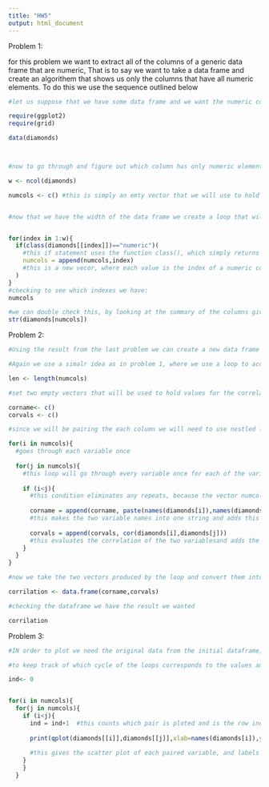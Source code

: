 ```yaml
---
title: "HW5"
output: html_document
---
```




Problem 1:

for this problem we want to extract all of the columns of a generic data frame that are numeric, That is to say we want to take a data frame and create an algorithem that shows us only the columns that have all numeric elements.  To do this we use the sequence outlined below 

```r
#let us suppose that we have some data frame and we want the numeric columns.  To work through this problem, let's use the diamonds data frame, but it is important to note that this data frame can be replaced by any other data frame

require(ggplot2)
require(grid)

data(diamonds)



#now to go through and figure out which column has only numeric elements, we will use a loop to test each column index.  To keep this process generic, we use the function ncol() to find the number of columns in the frame:

w <- ncol(diamonds)

numcols <- c() #this is simply an emty vector that we will use to hold the index values of the numeric columns


#now that we have the width of the data frame we create a loop that will test if each column is numeric.  


for(index in 1:w){
  if(class(diamonds[[index]])=="numeric")(
    #this if statement uses the function class(), which simply returns the class name of an object, we test if the name given is the class type we want with a Boolean equivilance.
    numcols = append(numcols,index)
    #this is a new vecor, where each value is the index of a numeric column, so we can use this to show which columns these are
  )
}
#checking to see which indexes we have:
numcols

#we can double check this, by looking at the summary of the columns given, and we can see that each is numeric so our process works
str(diamonds[numcols])


```


Problem 2:

```r
#Using the result from the last problem we can create a new data frame with the left column the string of the two variable names and right the correlation of the two variables.

#Again we use a simalr idea as in problem 1, where we use a loop to access the columns, so we need the length of the index vector created in problem 1, as this contains all the columns we want to use, so we will need to go through each of those columns, not each column of the original dataframe.

len <- length(numcols)

#set two empty vectors that will be used to hold values for the correlation and the concated name of the variables

corname<- c()
corvals <- c()

#since we will be pairing the each column we will need to use nestled loops, the first going through the each variable, the second pairing it with the other variables. 

for(i in numcols){
  #goes through each variable once
  
  for(j in numcols){
    #this loop will go through every variable once for each of the variable in the other loop, i.e. going through every pair with the variable i
    
    if (i<j){
      #this condition eliminates any repeats, because the vector numcols is in ascending order, so if j <= i then the pair i-j has already been examined when j was called in the first loop.
      
      corname = append(corname, paste(names(diamonds[i]),names(diamonds[j]),sep="-"))
      #this makes the two variable names into one string and adds this new string to the end of the vector of concated variable names
      
      corvals = append(corvals, cor(diamonds[i],diamonds[j]))
      #this evaluates the correlation of the two variablesand adds the value to the vector of paired-variable correlations at the same index as the name
    }
  }
}

#now we take the two vectors produced by the loop and convert them into a dataframe

corrilation <- data.frame(corname,corvals)

#checking the dataframe we have the result we wanted

corrilation

```



Problem 3:

```r
#IN order to plot we need the original data from the initial dataframe, so we cannot simply cycle through the paired correlations that we found above.  This means that we have to make an identical nestled loop as we did in problem 2. Note: the loop is copy pasted from above, so no explination is given for the loop itself since we know it works and what it means.

#to keep track of which cycle of the loops corresponds to the values and names made above, we create a dummy variable ind which will be increased by 1 everytime we are about to create a plot, this will give us the plots respective row index of the dataframe we created above, which will be useful when creating labels

ind<- 0


for(i in numcols){
  for(j in numcols){
    if (i<j){
      ind = ind+1  #this counts which pair is ploted and is the row index of corrilation 
      
      print(qplot(diamonds[[i]],diamonds[[j]],xlab=names(diamonds[i]),ylab=names(diamonds[j]),main=paste(corname[ind],corvals[ind],sep=" with Cor=")))
      
      #this gives the scatter plot of each paired variable, and labels the respective axes, and the title gives the pair's corrilation value
    }
    }
  }

```







